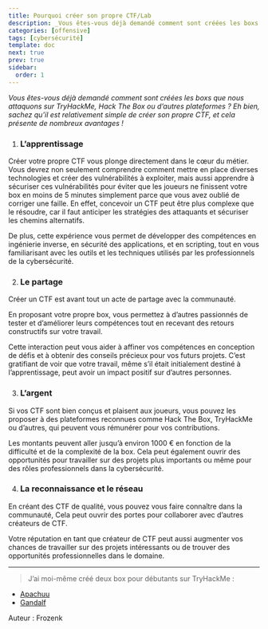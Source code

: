 ```yaml
---
title: Pourquoi créer son propre CTF/Lab
description: _Vous êtes-vous déjà demandé comment sont créées les boxs que nous attaquons sur TryHackMe, Hack The Box ou d’autres plateformes ? Eh bien, sachez qu’il est relativement simple de créer son propre CTF, et cela présente de nombreux avantages !_
categories: [offensive]
tags: [cybersécurité]
template: doc
next: true
prev: true
sidebar:
  order: 1
---
```

_Vous êtes-vous déjà demandé comment sont créées les boxs que nous attaquons sur TryHackMe, Hack The Box ou d’autres plateformes ? Eh bien, sachez qu’il est relativement simple de créer son propre CTF, et cela présente de nombreux avantages !_

1. ### **L’apprentissage**
Créer votre propre CTF vous plonge directement dans le cœur du métier. Vous devrez non seulement comprendre comment mettre en place diverses technologies et créer des vulnérabilités à exploiter, mais aussi apprendre à sécuriser ces vulnérabilités pour éviter que les joueurs ne finissent votre box en moins de 5 minutes simplement parce que vous avez oublié de corriger une faille. En effet, concevoir un CTF peut être plus complexe que le résoudre, car il faut anticiper les stratégies des attaquants et sécuriser les chemins alternatifs.

De plus, cette expérience vous permet de développer des compétences en ingénierie inverse, en sécurité des applications, et en scripting, tout en vous familiarisant avec les outils et les techniques utilisés par les professionnels de la cybersécurité.

2. ### **Le partage**
Créer un CTF est avant tout un acte de partage avec la communauté.

En proposant votre propre box, vous permettez à d’autres passionnés de tester et d’améliorer leurs compétences tout en recevant des retours constructifs sur votre travail.

Cette interaction peut vous aider à affiner vos compétences en conception de défis et à obtenir des conseils précieux pour vos futurs projets. C’est gratifiant de voir que votre travail, même s’il était initialement destiné à l’apprentissage, peut avoir un impact positif sur d’autres personnes.

3. ### **L’argent**
Si vos CTF sont bien conçus et plaisent aux joueurs, vous pouvez les proposer à des plateformes reconnues comme Hack The Box, TryHackMe ou d’autres, qui peuvent vous rémunérer pour vos contributions.

Les montants peuvent aller jusqu’à environ 1000 € en fonction de la difficulté et de la complexité de la box. Cela peut également ouvrir des opportunités pour travailler sur des projets plus importants ou même pour des rôles professionnels dans la cybersécurité.

4. ### **La reconnaissance et le réseau**
En créant des CTF de qualité, vous pouvez vous faire connaître dans la communauté, Cela peut ouvrir des portes pour collaborer avec d’autres créateurs de CTF.

Votre réputation en tant que créateur de CTF peut aussi augmenter vos chances de travailler sur des projets intéressants ou de trouver des opportunités professionnelles dans le domaine.

---

> J’ai moi-même créé deux box pour débutants sur TryHackMe :

- [Apachuu](https://tryhackme.com/jr/apachuu)
- [Gandalf](https://tryhackme.com/jr/gandalf)



Auteur : Frozenk